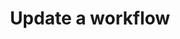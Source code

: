 ---
title: "Update a workflow"
description: "Update an existing workflow"
openapi: put /api/v1/workflows/{workflowId}
deprecated: false
version: "1.0"
---